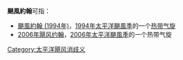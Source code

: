 '''颶風約翰'''可指：
*[[颶風約翰_(1994年)|颶風約翰 (1994年)]]，[[1994年太平洋颶風季|1994年太平洋颶風季]]的一个[[热带气旋|热带气旋]]
*[[2006年飓风约翰|2006年飓风约翰]]，[[2006年太平洋颶風季|2006年太平洋颶風季]]的一个热带气旋

{{disamb}}
[[Category:太平洋飓风消歧义|Category:太平洋飓风消歧义]]